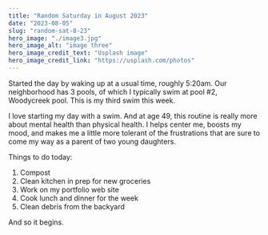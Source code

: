 ```yaml
---
title: "Random Saturday in August 2023"
date: "2023-08-05"
slug: "random-sat-8-23"
hero_image: "./image3.jpg"
hero_image_alt: "image three"
hero_image_credit_text: "Usplash image"
hero_image_credit_link: "https://usplash.com/photos"
---
```


Started the day by waking up at a usual time, roughly 5:20am. Our neighborhood has 3 pools, of which I typically swim at pool #2, Woodycreek pool.
This is my third swim this week.

I love starting my day with a swim. And at age 49, this routine is really more about mental health than physical health. I helps center me,
boosts my mood, and makes me a little more tolerant of the frustrations that are sure to come my way as a parent of two young daughters.

Things to do today:

1. Compost
2. Clean kitchen in prep for new groceries
3. Work on my portfolio web site
4. Cook lunch and dinner for the week
5. Clean debris from the backyard

And so it begins.
